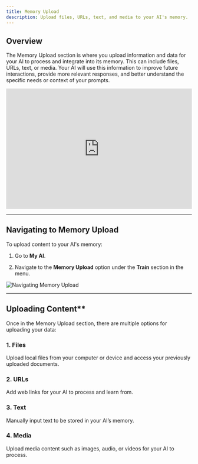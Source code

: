 ```yaml
---
title: Memory Upload
description: Upload files, URLs, text, and media to your AI's memory.
---
```


## Overview

The Memory Upload section is where you upload information and data for your AI to process and integrate into its memory. This can include files, URLs, text, or media. Your AI will use this information to improve future interactions, provide more relevant responses, and better understand the specific needs or context of your prompts.

<div style="position: relative; padding-bottom: 64.63195691202873%; height: 0;">
    <iframe src="https://www.loom.com/embed/e6847bb9b00749bebf7d7dafb9b036ff?sid=30f3a5d6-ee5a-45c1-a01f-a4cacbd31a0b" frameborder="0" allow="accelerometer; autoplay; clipboard-write; encrypted-media; gyroscope; picture-in-picture" allowfullscreen style="position: absolute; top: 0; left: 0; width: 100%; height: 100%;"></iframe>
</div>


***

## Navigating to Memory Upload

To upload content to your AI's memory:

1. Go to **My AI**.

2. Navigate to the **Memory Upload** option under the **Train** section in the menu.

<img alt="Navigating Memory Upload" classname="block dark:hidden" src="/images/navigating-memory-upload.gif" />

***

## Uploading Content\*\*

Once in the Memory Upload section, there are multiple options for uploading your data:

### 1. Files

Upload local files from your computer or device and access your previously uploaded documents.

### 2. URLs

Add web links for your AI to process and learn from.

### 3. Text

Manually input text to be stored in your AI’s memory.

### 4. Media

Upload media content such as images, audio, or videos for your AI to process.